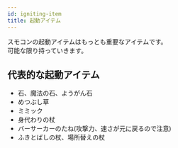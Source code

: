 ```yaml
---
id: igniting-item
title: 起動アイテム
---
```



スモコンの起動アイテムはもっとも重要なアイテムです。  
可能な限り持っていきます。

## 代表的な起動アイテム
- 石、魔法の石、ようがん石
- めつぶし草
- ミミック
- 身代わりの杖
- バーサーカーのたね(攻撃力、速さが元に戻るので注意)
- ふきとばしの杖、場所替えの杖

